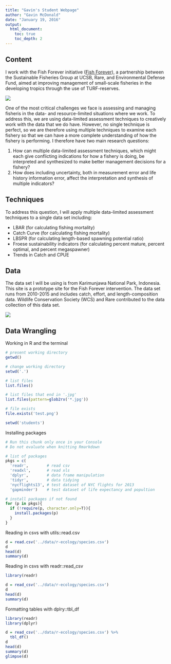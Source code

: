 ```yaml
---
title: "Gavin's Student Webpage"
author: "Gavin McDonald"
date: "January 19, 2016"
output:
  html_document:
    toc: true
    toc_depth: 2
---
```


## Content
        
I work with the Fish Forever initiative  ([Fish Forever](http://www.fishforever.org)), a partnership between the Sustainable Fisheries Group at UCSB, Rare, and Environmental Defense Fund, aimed at improving management of small-scale fisheries in the developing tropics through the use of TURF-reserves.

  ![](images/gmcdonald-sfg_FF_Logo.png)

One of the most critical challenges we face is assessing and managing fisheris in the data- and resource-limited situations where we work. To address this, we are using data-limited assessment techniques to creatively work with the data that we do have. However, no single technique is perfect, so we are therefore using multiple techniques to examine each fishery so that we can have a more complete understanding of how the fishery is performing. I therefore have two main research questions:

1. How can multiple data-limited assessment techniques, which might each give conflicting indications for how a fishery is doing, be interpreted and synthesized to make better management decisions for a fishery?  
2. How does including uncertainty, both in measurement error and life history information error, affect the interpretation and synthesis of multiple indicators?
        
## Techniques
        
To address this question, I will apply multiple data-limited assessment techniques to a single data set including:

* LBAR (for calculating fishing mortality)
* Catch Curve (for calculating fishing mortality)
* LBSPR (for calculating length-based spawning potential ratio)
* Froese sustainability indicators (for calculating percent mature, percent optimal, and percent megaspawner)
* Trends in Catch and CPUE
        
## Data
        
The data set I will be using is from Karimunjawa National Park, Indonesia. This site is a prototype site for the Fish Forever intervention. The data set runs from 2010-2015 and includes catch, effort, and length-composition data. Wildlife Conservation Society (WCS) and Rare contributed to the data collection of this data set.

  ![](images/karimunjawa.jpg)
  
## Data Wrangling

Working in R and the terminal  
```r
# present working directory
getwd()

# change working directory
setwd('.')

# list files
list.files()

# list files that end in '.jpg'
list.files(pattern=glob2rx('*.jpg'))

# file exists
file.exists('test.png')

setwd('students')
```
Installing packages  
```r
# Run this chunk only once in your Console
# Do not evaluate when knitting Rmarkdown

# list of packages
pkgs = c(
  'readr',        # read csv
  'readxl',       # read xls
  'dplyr',        # data frame manipulation
  'tidyr',        # data tidying
  'nycflights13', # test dataset of NYC flights for 2013
  'gapminder')    # test dataset of life expectancy and popultion

# install packages if not found
for (p in pkgs){
  if (!require(p, character.only=T)){
    install.packages(p)
  }
}
```
Reading in csvs with utils::read.csv  
```r
d = read.csv('../data/r-ecology/species.csv')
d
head(d)
summary(d)
```
Reading in csvs with readr::read_csv  
```r
library(readr)

d = read_csv('../data/r-ecology/species.csv')
d
head(d)
summary(d)
```
Formatting tables with dplry::tbl_df  
```r
library(readr)
library(dplyr)

d = read_csv('../data/r-ecology/species.csv') %>%
  tbl_df()
d
head(d)
summary(d)
glimpse(d)
```

